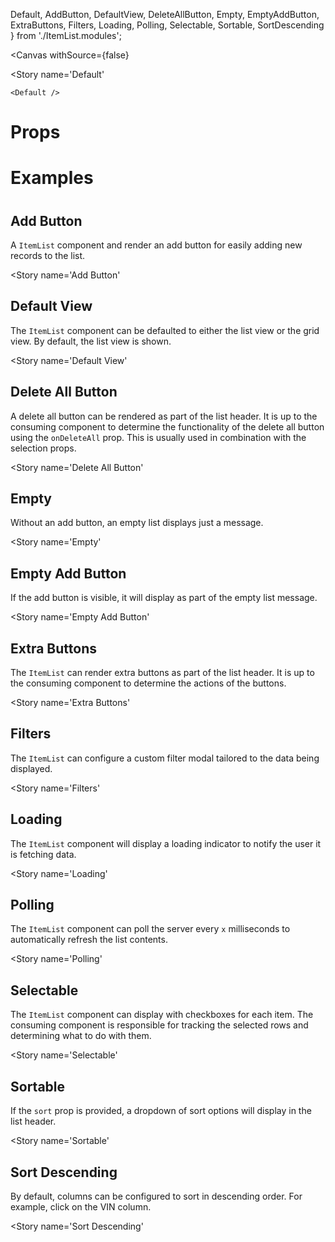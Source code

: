   Default,
  AddButton,
  DefaultView,
  DeleteAllButton,
  Empty,
  EmptyAddButton,
  ExtraButtons,
  Filters,
  Loading,
  Polling,
  Selectable,
  Sortable,
  SortDescending
} from './ItemList.modules';

<Meta
  title='Components/Semantic UI/ItemList'
  component={ItemList}
/>

<DocHeader
  item={ItemList}
/>

<Canvas
  withSource={false}
>
  <Story
    name='Default'
  >
    <Default />
  </Story>
</Canvas>

# Props

<PropsTable
  item={ItemList}
/>

# Examples
#

## Add Button
A `ItemList` component and render an add button for easily adding new records to the list.

<Story
  name='Add Button'
>
  <AddButton />
</Story>

## Default View
The `ItemList` component can be defaulted to either the list view or the grid view. By default, the list view is shown.

<Story
  name='Default View'
>
  <DefaultView />
</Story>

## Delete All Button
A delete all button can be rendered as part of the list header. It is up to the consuming component to determine the functionality of the delete all button using the `onDeleteAll` prop. This is usually used in combination with the selection props.

<Story
  name='Delete All Button'
>
  <DeleteAllButton />
</Story>

## Empty
Without an add button, an empty list displays just a message.

<Story
  name='Empty'
>
  <Empty />
</Story>

## Empty Add Button
If the add button is visible, it will display as part of the empty list message.

<Story
  name='Empty Add Button'
>
  <EmptyAddButton />
</Story>

## Extra Buttons
The `ItemList` can render extra buttons as part of the list header. It is up to the consuming component to determine the actions of the buttons.

<Story
  name='Extra Buttons'
>
  <ExtraButtons />
</Story>

## Filters
The `ItemList` can configure a custom filter modal tailored to the data being displayed.

<Story
  name='Filters'
>
  <Filters />
</Story>

## Loading
The `ItemList` component will display a loading indicator to notify the user it is fetching data.

<Story
  name='Loading'
>
  <Loading />
</Story>

## Polling
The `ItemList` component can poll the server every `x` milliseconds to automatically refresh the list contents.

<Story
  name='Polling'
>
  <Polling />
</Story>

## Selectable
The `ItemList` component can display with checkboxes for each item. The consuming component is responsible for tracking the selected rows and determining what to do with them.

<Story
  name='Selectable'
>
  <Selectable />
</Story>

## Sortable
If the `sort` prop is provided, a dropdown of sort options will display in the list header.

<Story
  name='Sortable'
>
  <Sortable />
</Story>

## Sort Descending
By default, columns can be configured to sort in descending order. For example, click on the VIN column.

<Story
  name='Sort Descending'
>
  <SortDescending />
</Story>
